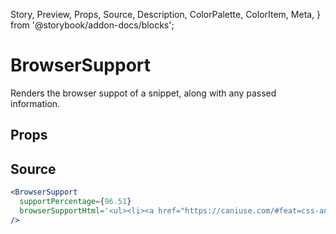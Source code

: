   Story,
  Preview,
  Props,
  Source,
  Description,
  ColorPalette,
  ColorItem,
  Meta,
} from '@storybook/addon-docs/blocks';

# BrowserSupport

Renders the browser suppot of a snippet, along with any passed information.

## Props

<Props of={BrowserSupport} />

## Source

```jsx
<BrowserSupport 
  supportPercentage={96.51}
  browserSupportHtml='<ul><li><a href="https://caniuse.com/#feat=css-animation">https://caniuse.com/#feat=css-animation</a></li></ul>'
/>
```
